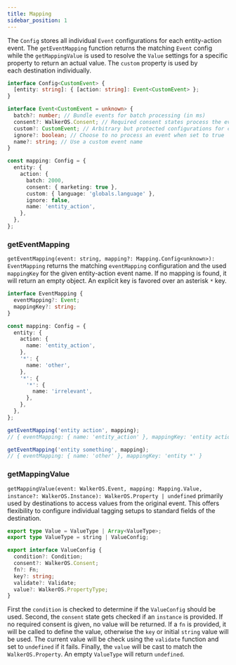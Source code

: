 ```yaml
---
title: Mapping
sidebar_position: 1
---
```



The `Config` stores all individual `Event` configurations for each entity-action
event. The&nbsp;<Link to="#geteventmapping">`getEventMapping`</Link> function
returns the matching `Event` config while
the&nbsp;<Link to="#getmappingvalue">`getMappingValue`</Link> is used to resolve
the `Value` settings for a specific property to return an actual value. The
`custom` property is used by
each&nbsp;<Link to="/docs/destinations/">destination</Link> individually.

```ts
interface Config<CustomEvent> {
  [entity: string]: { [action: string]: Event<CustomEvent> };
}

interface Event<CustomEvent = unknown> {
  batch?: number; // Bundle events for batch processing (in ms)
  consent?: WalkerOS.Consent; // Required consent states process the event
  custom?: CustomEvent; // Arbitrary but protected configurations for custom event config
  ignore?: boolean; // Choose to no process an event when set to true
  name?: string; // Use a custom event name
}

const mapping: Config = {
  entity: {
    action: {
      batch: 2000,
      consent: { marketing: true },
      custom: { language: 'globals.language' },
      ignore: false,
      name: 'entity_action',
    },
  },
};
```

### getEventMapping

`getEventMapping(event: string, mapping?: Mapping.Config<unknown>): EventMapping`
returns the matching `eventMapping` configuration and the used `mappingKey` for
the given entity-action event name. If no mapping is found, it will return an
empty object. An explicit key is favored over an asterisk `*` key.

```ts
interface EventMapping {
  eventMapping?: Event;
  mappingKey?: string;
}

const mapping: Config = {
  entity: {
    action: {
      name: 'entity_action',
    },
    '*': {
      name: 'other',
    },
    '*': {
      '*': {
        name: 'irrelevant',
      },
    },
  },
};

getEventMapping('entity action', mapping);
// { eventMapping: { name: 'entity_action' }, mappingKey: 'entity action' }

getEventMapping('entity something', mapping);
// { eventMapping: { name: 'other' }, mappingKey: 'entity *' }
```

### getMappingValue

`getMappingValue(event: WalkerOS.Event, mapping: Mapping.Value, instance?: WalkerOS.Instance): WalkerOS.Property | undefined`
primarily used by destinations to access values from the original event. This
offers flexibility to configure
individual&nbsp;<Link to="/docs/sources/walkerjs/tagging">tagging setups</Link>
to standard fields of the destination.

```ts
export type Value = ValueType | Array<ValueType>;
export type ValueType = string | ValueConfig;

export interface ValueConfig {
  condition?: Condition;
  consent?: WalkerOS.Consent;
  fn?: Fn;
  key?: string;
  validate?: Validate;
  value?: WalkerOS.PropertyType;
}
```

First the `condition` is checked to determine if the `ValueConfig` should be
used. Second, the `consent` state gets checked if an `instance` is provided. If
no required consent is given, no value will be returned. If a `fn` is provided,
it will be called to define the value, otherwise the `key` or initial `string`
value will be used. The current value will be check using the `validate`
function and set to `undefined` if it fails. Finally, the `value` will be cast
to match the `WalkerOS.Property`. An empty `ValueType` will return `undefined`.
